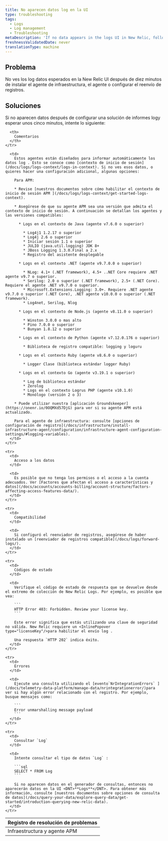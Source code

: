 ```yaml
---
title: No aparecen datos log en la UI
type: troubleshooting
tags:
  - Logs
  - Log management
  - Troubleshooting
metaDescription: 'If no data appears in the logs UI in New Relic, follow these troubleshooting tips.'
freshnessValidatedDate: never
translationType: machine
---
```


## Problema

No ves los log datos esperados en la New Relic UI después de diez minutos de instalar el agente de infraestructura, el <InlinePopover type="apm"/>agente o configurar el reenvío de registros.

## Soluciones

Si no aparecen datos después de configurar una solución de informes logy esperar unos cinco minutos, intente lo siguiente:

<table>
  <thead>
    <tr>
      <th>
        Registro de resolución de problemas
      </th>

      <th>
        Comentarios
      </th>
    </tr>
  </thead>

  <tbody>
    <tr>
      <td>
        Infraestructura y agente APM
      </td>

      <td>
        Estos agentes están diseñados para informar automáticamente los datos log . Esto se conoce como [contexto de inicio de sesión](/docs/logs/logs-context/logs-in-context). Si no ves esos datos, o quieres hacer una configuración adicional, algunas opciones:

        Para APM:

        * Revise [nuestros documentos sobre cómo habilitar el contexto de inicio de sesión APM ](/docs/logs/logs-context/get-started-logs-context).

        * Asegúrese de que su agente APM sea una versión que admita el contexto de inicio de sesión. A continuación se detallan los agentes y las versiones compatibles:

          * Logs en el contexto de Java (agente v7.6.0 o superior)

            * Log4j1 1.2.17 o superior
            * Log4j 2.6 o superior
            * Iniciar sesión 1.1 o superior
            * JULIO (java.util.logging) JDK 8+
            * JBoss Logging 1.3.0.Final a 2.x
            * Registro del asistente desplegable

          * Logs en el contexto .NET (agente v9.7.0.0 o superior)

            * NLog: 4.1+ (.NET framework), 4.5+ ..NET Core requiere .NET agente v9.7 o superior.
            * Serilog: 2.0 o superior (.NET framework), 2.5+ (.NET Core). Requiere el agente .NET v9.7.0 o superior.
            * Microsoft.Extensions.Logging: 3.0+. Requiere .NET agente v9.7.0 o superior (.NET Core), .NET agente v10.0.0 o superior (.NET framework).
            * Log4net, Serilog, Nlog

          * Logs en el contexto de Node.js (agente v8.11.0 o superior)

            * Winston 3.0.0 o mas alto
            * Pino 7.0.0 o superior
            * Bunyan 1.8.12 o superior

          * Logs en el contexto de Python (agente v7.12.0.176 o superior)

            * Biblioteca de registro compatible: logging y loguru

          * Logs en el contexto Ruby (agente v8.6.0 o superior)

            * Logger Clase (biblioteca estándar logger Ruby)

          * Logs en el contexto Go (agente v3.19.1 o superior)

            * Log de biblioteca estándar
            * Zerolog
            * Logs en el contexto Logrus PHP (agente v10.1.0)
            * Monólogo (versión 2 o 3)

        * Puede utilizar nuestra [aplicación Groundskeeper](https://onenr.io/0OQMXd57DjG) para ver si su agente APM está actualizado.

        Para el agente de infraestructura: consulte [opciones de configuración de registro](/docs/infrastructure/install-infrastructure-agent/configuration/infrastructure-agent-configuration-settings/#logging-variables).
      </td>
    </tr>

    <tr>
      <td>
        Acceso a los datos
      </td>

      <td>
        Es posible que no tenga los permisos o el acceso a la cuenta adecuados. Ver [Factores que afectan el acceso a características y datos](/docs/accounts/accounts-billing/account-structure/factors-affecting-access-features-data/).
      </td>
    </tr>

    <tr>
      <td>
        Compatibilidad
      </td>

      <td>
        Si configuró el reenviador de registros, asegúrese de haber instalado un [reenviador de registros compatible](/docs/logs/forward-logs/).
      </td>
    </tr>

    <tr>
      <td>
        Códigos de estado
      </td>

      <td>
        Verifique el código de estado de respuesta que se devuelve desde el extremo de colección de New Relic Logs. Por ejemplo, es posible que vea:

        ```
        HTTP Error 403: Forbidden. Review your license key.
        ```

        Este error significa que estás utilizando una clave de seguridad no válida. New Relic requiere un <InlinePopover type="licenseKey"/>para habilitar el envío log .

        Una respuesta `HTTP 202` indica éxito.
      </td>
    </tr>

    <tr>
      <td>
        Errores
      </td>

      <td>
        Ejecute una consulta utilizando el [evento`NrIntegrationErrors` ](/docs/telemetry-data-platform/manage-data/nrintegrationerror/)para ver si hay algún error relacionado con el registro. Por ejemplo, busque mensajes como:

        ```
        Error unmarshalling message payload
        ```
      </td>
    </tr>

    <tr>
      <td>
        Consultar `Log`
      </td>

      <td>
        Intente consultar el tipo de datos `Log` :

        ```sql
        SELECT * FROM Log
        ```

        Si no aparecen datos en el generador de consultas, entonces no aparecerán datos en la UI <DNT>**Logs**</DNT>. Para obtener más información, consulte [nuestros documentos sobre opciones de consulta de datos](/docs/query-your-data/explore-query-data/get-started/introduction-querying-new-relic-data).
      </td>
    </tr>
  </tbody>
</table>
